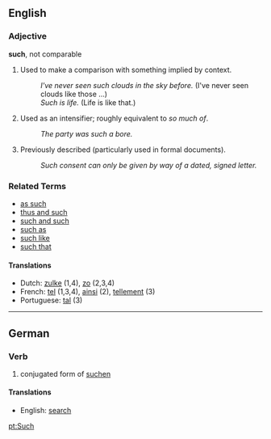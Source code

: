 ==English==

===Adjective===
'''such''', not comparable
# Used to make a comparison with something implied by context.
#: ''I've never seen such clouds in the sky before.'' (I've never seen clouds like those ...)
#: ''Such is life.'' (Life is like that.)
# Used as an intensifier; roughly equivalent to ''so much of''.
#: ''The party was such a bore.''
# Previously described (particularly used in formal documents).
#: ''Such consent can only be given by way of a dated, signed letter.''

===Related Terms===
*[[as such]]
*[[thus and such]]
*[[such and such]]
*[[such as]]
*[[such like]]
*[[such that]]


====Translations====
*Dutch: [[zulke]] (1,4), [[zo]] (2,3,4)
*French: [[tel]] (1,3,4), [[ainsi]] (2), [[tellement]] (3)
*Portuguese: [[tal]] (3)

----
==German==
===Verb===

# conjugated form of [[suchen]]

====Translations====
*English: [[search]]

[[pt:Such]]